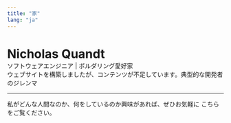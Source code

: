 ```yaml
---
title: "家"
lang: "ja"
---
```

<div class="mb-4">
<h1 style="margin-bottom: 0;">Nicholas Quandt</h1>
ソフトウェアエンジニア | ボルダリング愛好家
</div>

<div class="flex flex-col items-center">
<div class="w-full">
ウェブサイトを構築しましたが、コンテンツが不足しています。典型的な開発者のジレンマ

</div>
<hr class="border-gray-200 dark:border-gray-700 w-12 mx-auto" />
<div class="w-full">
<p class="mr-auto pr-4">
私がどんな人間なのか、何をしているのか興味があれば、ぜひお気軽に
<span data-tag="start-arrow">こちら</span>をご覧ください。
</p>
</div>
</div>
